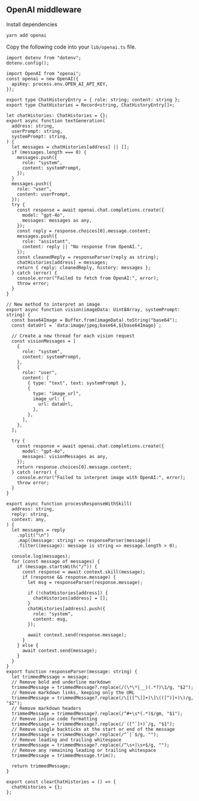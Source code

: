 ## OpenAI middleware

Install dependencies

```bash [cmd]
yarn add openai
```

Copy the following code into your `lib/openai.ts` file.

```tsx [src/lib/openai.ts]
import dotenv from "dotenv";
dotenv.config();

import OpenAI from "openai";
const openai = new OpenAI({
  apiKey: process.env.OPEN_AI_API_KEY,
});

export type ChatHistoryEntry = { role: string; content: string };
export type ChatHistories = Record<string, ChatHistoryEntry[]>;

let chatHistories: ChatHistories = {};
export async function textGeneration(
  address: string,
  userPrompt: string,
  systemPrompt: string,
) {
  let messages = chatHistories[address] || [];
  if (messages.length === 0) {
    messages.push({
      role: "system",
      content: systemPrompt,
    });
  }
  messages.push({
    role: "user",
    content: userPrompt,
  });
  try {
    const response = await openai.chat.completions.create({
      model: "gpt-4o",
      messages: messages as any,
    });
    const reply = response.choices[0].message.content;
    messages.push({
      role: "assistant",
      content: reply || "No response from OpenAI.",
    });
    const cleanedReply = responseParser(reply as string);
    chatHistories[address] = messages;
    return { reply: cleanedReply, history: messages };
  } catch (error) {
    console.error("Failed to fetch from OpenAI:", error);
    throw error;
  }
}

// New method to interpret an image
export async function vision(imageData: Uint8Array, systemPrompt: string) {
  const base64Image = Buffer.from(imageData).toString("base64");
  const dataUrl = `data:image/jpeg;base64,${base64Image}`;

  // Create a new thread for each vision request
  const visionMessages = [
    {
      role: "system",
      content: systemPrompt,
    },
    {
      role: "user",
      content: [
        { type: "text", text: systemPrompt },
        {
          type: "image_url",
          image_url: {
            url: dataUrl,
          },
        },
      ],
    },
  ];

  try {
    const response = await openai.chat.completions.create({
      model: "gpt-4o",
      messages: visionMessages as any,
    });
    return response.choices[0].message.content;
  } catch (error) {
    console.error("Failed to interpret image with OpenAI:", error);
    throw error;
  }
}

export async function processResponseWithSkill(
  address: string,
  reply: string,
  context: any,
) {
  let messages = reply
    .split("\n")
    .map((message: string) => responseParser(message))
    .filter((message): message is string => message.length > 0);

  console.log(messages);
  for (const message of messages) {
    if (message.startsWith("/")) {
      const response = await context.skill(message);
      if (response && response.message) {
        let msg = responseParser(response.message);

        if (!chatHistories[address]) {
          chatHistories[address] = [];
        }
        chatHistories[address].push({
          role: "system",
          content: msg,
        });

        await context.send(response.message);
      }
    } else {
      await context.send(message);
    }
  }
}
export function responseParser(message: string) {
  let trimmedMessage = message;
  // Remove bold and underline markdown
  trimmedMessage = trimmedMessage?.replace(/(\*\*|__)(.*?)\1/g, "$2");
  // Remove markdown links, keeping only the URL
  trimmedMessage = trimmedMessage?.replace(/\[([^\]]+)\]\(([^)]+)\)/g, "$2");
  // Remove markdown headers
  trimmedMessage = trimmedMessage?.replace(/^#+\s*(.*)$/gm, "$1");
  // Remove inline code formatting
  trimmedMessage = trimmedMessage?.replace(/`([^`]+)`/g, "$1");
  // Remove single backticks at the start or end of the message
  trimmedMessage = trimmedMessage?.replace(/^`|`$/g, "");
  // Remove leading and trailing whitespace
  trimmedMessage = trimmedMessage?.replace(/^\s+|\s+$/g, "");
  // Remove any remaining leading or trailing whitespace
  trimmedMessage = trimmedMessage.trim();

  return trimmedMessage;
}

export const clearChatHistories = () => {
  chatHistories = {};
};
```
